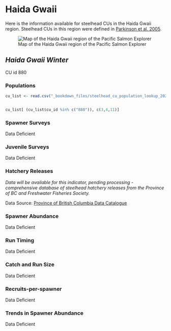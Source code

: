 # Haida Gwaii {#hg}

Here is the information available for steelhead CUs in the Haida Gwaii region. Steelhead CUs in this region were defined in [Parkinson et al. 2005](https://salmonwatersheds.ca/library/lib_521/).

![Map of the Haida Gwaii region of the Pacific Salmon Explorer](_bookdown_files/map_hg_region.png)


## *Haida Gwaii Winter*


CU id 880

### Populations

```{r echo=FALSE}
cu_list <- read.csv("_bookdown_files/steelhead_cu_population_lookup_2022.csv")


cu_list[ (cu_list$cu_id %in% c("880")), c(3,4,11)]

```

### Spawner Surveys 

Data Deficient 

### Juvenile Surveys 

Data Deficient 

### Hatchery Releases 

_Data will be available for this indicator, pending processing - comprehensive database of steelhead hatchery releases from the Province of BC and Freshwater Fisheries Society._

Data Source: [Province of British Columbia Data Catalogue](https://catalogue.data.gov.bc.ca/)


### Spawner Abundance 

Data Deficient

### Run Timing 

Data Deficient 

### Catch and Run Size 

Data Deficient 

### Recruits-per-spawner 

Data Deficient 

### Trends in Spawner Abundance 

Data Deficient 

